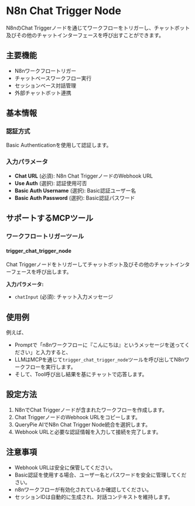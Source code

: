 # N8n Chat Trigger Node

N8nのChat Triggerノードを通じてワークフローをトリガーし、チャットボット及びその他のチャットインターフェースを呼び出すことができます。

## 主要機能
- N8nワークフロートリガー
- チャットベースワークフロー実行
- セッションベース対話管理
- 外部チャットボット連携

## 基本情報

### 認証方式
Basic Authenticationを使用して認証します。

### 入力パラメータ
- **Chat URL** (必須): N8n Chat TriggerノードのWebhook URL
- **Use Auth** (選択): 認証使用可否
- **Basic Auth Username** (選択): Basic認証ユーザー名
- **Basic Auth Password** (選択): Basic認証パスワード

## サポートするMCPツール

### ワークフロートリガーツール
#### trigger_chat_trigger_node
Chat Triggerノードをトリガーしてチャットボット及びその他のチャットインターフェースを呼び出します。

**入力パラメータ:**
- `chatInput` (必須): チャット入力メッセージ

## 使用例

例えば、
- Promptで「n8nワークフローに『こんにちは』というメッセージを送ってください」と入力すると、
- LLMはMCPを通じて`trigger_chat_trigger_node`ツールを呼び出してN8nワークフローを実行します。
- そして、Tool呼び出し結果を基にチャットで応答します。

## 設定方法
1. N8nでChat Triggerノードが含まれたワークフローを作成します。
2. Chat TriggerノードのWebhook URLをコピーします。
3. QueryPie AIでN8n Chat Trigger Node統合を選択します。
4. Webhook URLと必要な認証情報を入力して接続を完了します。

## 注意事項
- Webhook URLは安全に保管してください。
- Basic認証を使用する場合、ユーザー名とパスワードを安全に管理してください。
- n8nワークフローが有効化されているか確認してください。
- セッションIDは自動的に生成され、対話コンテキストを維持します。 